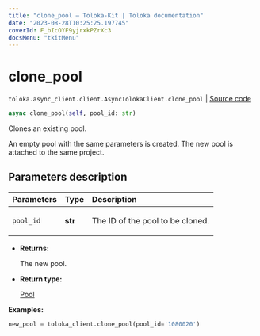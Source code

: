 ```yaml
---
title: "clone_pool — Toloka-Kit | Toloka documentation"
date: "2023-08-28T10:25:25.197745"
coverId: F_bIcOYF9yjrxkPZrXc3
docsMenu: "tkitMenu"
---
```


# clone_pool

`toloka.async_client.client.AsyncTolokaClient.clone_pool` | [Source code](https://github.com/Toloka/toloka-kit/blob/v1.2.1/src/async_client/client.py#L0)

```python
async clone_pool(self, pool_id: str)
```

Clones an existing pool.

An empty pool with the same parameters is created.
The new pool is attached to the same project.

## Parameters description

| Parameters | Type | Description |
| :----------| :----| :-----------|
`pool_id`|**str**|<p>The ID of the pool to be cloned.</p>

* **Returns:**

  The new pool.

* **Return type:**

  [Pool](/docs/toloka-kit/reference/toloka.client.pool.Pool)

**Examples:**

```python
new_pool = toloka_client.clone_pool(pool_id='1080020')
```